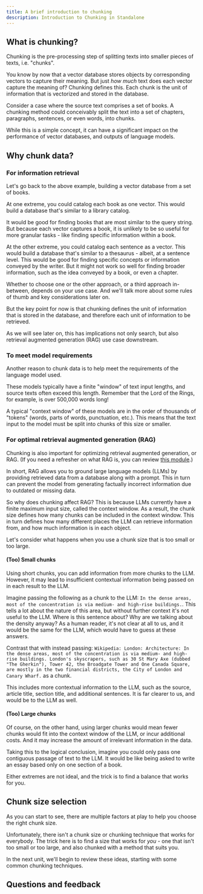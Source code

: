 ```yaml
---
title: A brief introduction to chunking
description: Introduction to Chunking in Standalone
---
```


<!-- import imageUrl from '../../tmp_images/academy_placeholder.jpg';

<img src={imageUrl} alt="Image alt" width="75%"/> -->


<PreviewUnit />

## <i class="fa-solid fa-square-chevron-right"></i> What is chunking?

Chunking is the pre-processing step of splitting texts into smaller pieces of texts, i.e. "chunks".

You know by now that a vector database stores objects by corresponding vectors to capture their meaning. But just *how much* text does each vector capture the meaning of? Chunking defines this. Each chunk is the unit of information that is vectorized and stored in the database.

Consider a case where the source text comprises a set of books. A chunking method could conceivably split the text into a set of chapters, paragraphs, sentences, or even words, into chunks.

While this is a simple concept, it can have a significant impact on the performance of vector databases, and outputs of language models.

## <i class="fa-solid fa-square-chevron-right"></i> Why chunk data?

### <i class="fa-solid fa-chalkboard"></i> For information retrieval

Let's go back to the above example, building a vector database from a set of books.

At one extreme, you could catalog each book as one vector. This would build a database that's similar to a library catalog.

It would be good for finding books that are most similar to the query string. But because each vector captures a book, it is unlikely to be so useful for more granular tasks - like finding specific information within a book.

At the other extreme, you could catalog each sentence as a vector. This would build a database that's similar to a thesaurus - albeit, at a sentence level. This would be good for finding specific concepts or information conveyed by the writer. But it might not work so well for finding broader information, such as the idea conveyed by a book, or even a chapter.

Whether to choose one or the other approach, or a third approach in-between, depends on your use case. And we'll talk more about some rules of thumb and key considerations later on.

But the key point for now is that chunking defines the unit of information that is stored in the database, and therefore each unit of information to be retrieved.

As we will see later on, this has implications not only search, but also retrieval augmented generation (RAG) use case downstream.

### <i class="fa-solid fa-chalkboard"></i> To meet model requirements

Another reason to chunk data is to help meet the requirements of the language model used.

These models typically have a finite "window" of text input lengths, and source texts often exceed this length. Remember that the Lord of the Rings, for example, is over 500,000 words long!

A typical "context window" of these models are in the order of thousands of "tokens" (words, parts of words, punctuation, etc.). This means that the text input to the model must be split into chunks of this size or smaller.

### <i class="fa-solid fa-chalkboard"></i> For optimal retrieval augmented generation (RAG)

Chunking is also important for optimizing retrieval augmented generation, or RAG. (If you need a refresher on what RAG is, you can review [this module](../../zero_to_mvp/104_queries_2/30_generative.mdx).)

In short, RAG allows you to ground large language models (LLMs) by providing retrieved data from a database along with a prompt. This in turn can prevent the model from generating factually incorrect information due to outdated or missing data.

So why does chunking affect RAG? This is because LLMs currently have a finite maximum input size, called the context window. As a result, the chunk size defines how many chunks can be included in the context window. This in turn defines how many different places the LLM can retrieve information from, and how much information is in each object.

Let's consider what happens when you use a chunk size that is too small or too large.

#### (Too) Small chunks

Using short chunks, you can add information from more chunks to the LLM. However, it may lead to insufficient contextual information being passed on in each result to the LLM.

Imagine passing the following as a chunk to the LLM: `In the dense areas, most of the concentration is via medium- and high-rise buildings.`. This tells a lot about the nature of this area, but without further context it's not useful to the LLM. Where is this sentence about? Why are we talking about the density anyway? As a human reader, it's not clear at all to us, and it would be the same for the LLM, which would have to guess at these answers.

Contrast that with instead passing: `Wikipedia: London: Architecture: In the dense areas, most of the concentration is via medium- and high-rise buildings. London's skyscrapers, such as 30 St Mary Axe (dubbed "The Gherkin"), Tower 42, the Broadgate Tower and One Canada Square, are mostly in the two financial districts, the City of London and Canary Wharf.` as a chunk.

This includes more contextual information to the LLM, such as the source, article title, section title, and additional sentences. It is far clearer to us, and would be to the LLM as well.

#### (Too) Large chunks

Of course, on the other hand, using larger chunks would mean fewer chunks would fit into the context window of the LLM, or incur additional costs. And it may increase the amount of irrelevant information in the data.

Taking this to the logical conclusion, imagine you could only pass one contiguous passage of text to the LLM. It would be like being asked to write an essay based only on one section of a book.

Either extremes are not ideal, and the trick is to find a balance that works for you.

## <i class="fa-solid fa-square-chevron-right"></i> Chunk size selection

As you can start to see, there are multiple factors at play to help you choose the right chunk size.

Unfortunately, there isn't a chunk size or chunking technique that works for everybody. The trick here is to find a size that works for *you* - one that isn't too small or too large, and also chunked with a method that suits you.

In the next unit, we'll begin to review these ideas, starting with some common chunking techniques.

<!-- ## <i class="fa-solid fa-square-chevron-right"></i> Review

<Quiz questions={varName} />

Any quiz questions

### <i class="fa-solid fa-pen-to-square"></i> Review exercise

:::note <i class="fa-solid fa-square-terminal"></i> Exercise
Try out ...
:::

### <i class="fa-solid fa-lightbulb-on"></i> Key takeaways

:::info
Add summary
::: -->

## Questions and feedback


<DocsFeedback/>

<!-- import Quiz from '/src/components/Academy/quiz.js'
const varName = [{
  questionText: 'questionText',
  answerOptions: [
    {
      answerText: 'answerOne',
      isCorrect: false,
      feedback: 'feedbackOne',
    },
    {
      answerText: 'answerTwo',
      isCorrect: false,
      feedback: 'feedbackTwo',
    },
    {
      answerText: 'answerThree',
      isCorrect: false,
      feedback: 'feedbackThree',
    },
  ]
}]; -->